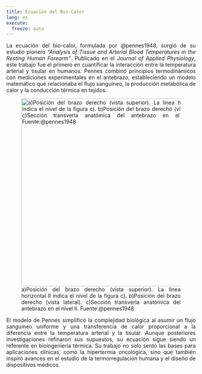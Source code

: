 ```yaml
---
title: Ecuación del Bio-Calor
lang: es
execute: 
  freeze: auto
---
```


::: {style="text-align: justify"}
La ecuación del bio-calor, formulada por @pennes1948, surgió de su estudio pionero *"Analysis of Tissue and Arterial Blood Temperatures in the Resting Human Forearm"*. Publicado en el *Journal of Applied Physiology*, este trabajo fue el primero en cuantificar la interacción entre la temperatura arterial y tisular en humanos. Pennes combinó principios termodinámicos con mediciones experimentales en el antebrazo, estableciendo un modelo matemático que relacionaba el flujo sanguíneo, la producción metabólica de calor y la conducción térmica en tejidos.  

![a)Posición del brazo derecho (vista superior). La linea horizontal II indica el nivel de la figura c). \qquad b)Posición del brazo derecho (vista lateral). \qquad c)Sección transverla anatómica del antebrazo en el nivel II. Fuente:@pennes1948](images/pennes_art.png){#fig-pennes_art fig-align="center" width="500"}

El modelo de Pennes simplificó la complejidad biológica al asumir un flujo sanguíneo uniforme y una transferencia de calor proporcional a la diferencia entre la temperatura arterial y la tisular. Aunque posteriores investigaciones refinaron sus supuestos, su ecuación sigue siendo un referente en bioingeniería térmica. Su trabajo no solo sentó las bases para aplicaciones clínicas, como la hipertermia oncológica, sino que también inspiró avances en el estudio de la termorregulación humana y el diseño de dispositivos médicos.
:::